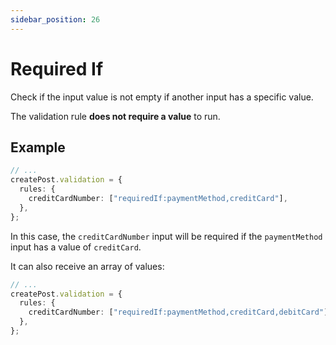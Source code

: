 ```yaml
---
sidebar_position: 26
---
```


# Required If

Check if the input value is not empty if another input has a specific value.

The validation rule **does not require a value** to run.

## Example

```ts title="src/app/orders/controllers/checkout.ts"
// ...
createPost.validation = {
  rules: {
    creditCardNumber: ["requiredIf:paymentMethod,creditCard"],
  },
};
```

In this case, the `creditCardNumber` input will be required if the `paymentMethod` input has a value of `creditCard`.

It can also receive an array of values:

```ts title="src/app/orders/controllers/checkout.ts"
// ...
createPost.validation = {
  rules: {
    creditCardNumber: ["requiredIf:paymentMethod,creditCard,debitCard"],
  },
};
```
